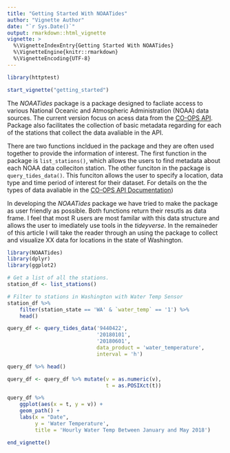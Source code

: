```yaml
---
title: "Getting Started With NOAATides"
author: "Vignette Author"
date: "`r Sys.Date()`"
output: rmarkdown::html_vignette
vignette: >
  %\VignetteIndexEntry{Getting Started With NOAATides}
  %\VignetteEngine{knitr::rmarkdown}
  %\VignetteEncoding{UTF-8}
---
```


```r
library(httptest)

start_vignette("getting_started")
```
The *NOAATides* package is a package designed to facliate access to various National Oceanic and Atmospheric Administration (NOAA) data sources.  The current version focus on acess data from the [CO-OPS API](https://tidesandcurrents.noaa.gov/api/).  Package also facilitates the collection of basic metadata regarding for each of the stations that collect the data avaliable in the API.  

There are two functions incldued in the package and they are often used together to provide the information of interest. The first function in the package is `list_stations()`, which allows the users to find metadata about each NOAA data colleciton station.  The other funciton in the package is `query_tides_data()`.  This funciton allows the user to specify a location, data type and time period of interest for their dataset.  For details on the the types of data avaliable in the [CO-OPS API Documentation](https://tidesandcurrents.noaa.gov/api/))

In developing the *NOAATides* package we have tried to make the package as user friendly as possible. Both functions return their resutls as data frame. I feel that most R users are most familar with this data structure and allows the user to imediately use tools in the *tideyverse*.  In the remaineder of this article I will take the reader through an using the package to collect and visualize XX data for locations in the state of Washington.  

```r
library(NOAATides)
library(dplyr)
library(ggplot2)

# Get a list of all the stations.
station_df <- list_stations()

# Filter to stations in Washington with Water Temp Sensor
station_df %>% 
    filter(station_state == 'WA' & `water_temp` == '1') %>% 
    head()
```

```r
query_df <- query_tides_data('9440422',
                             '20180101',
                             '20180601',
                             data_product = 'water_temperature',
                             interval = 'h')
```
```r
query_df %>% head()
```
```r
query_df <- query_df %>% mutate(v = as.numeric(v),
                                t = as.POSIXct(t))

query_df %>% 
    ggplot(aes(x = t, y = v)) + 
    geom_path() +
    labs(x = "Date", 
         y = 'Water Temperature',
         title = 'Hourly Water Temp Between January and May 2018')
```
```r
end_vignette()
```
